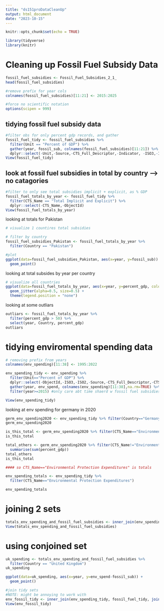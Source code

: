```yaml
---
title: "ds151proDataCleanUp"
output: html_document
date: "2023-10-15"
---
```


```r
knitr::opts_chunk$set(echo = TRUE)

```

```r
library(tidyverse)
library(knitr)
```
# Cleaning up Fossil Fuel Subsidy Data
```r
fossil_fuel_subsidies <- Fossil_Fuel_Subsidies_2_1_
head(fossil_fuel_subsidies)
```

```r
#remove prefix for year cols
colnames(fossil_fuel_subsidies)[11:21] <- 2015:2025

#force no scientific notation
options(scipen = 999) 
```

## tidying fossil fuel subsidy data 
```r
#filter obs for only percent gdp records, and gather 
fossil_fuel_tidy <- fossil_fuel_subsidies %>%
  filter(Unit == "Percent of GDP") %>%
  gather(year, fossil_sub, colnames(fossil_fuel_subsidies)[11:21]) %>%
  dplyr::select(-Unit,-Source,-CTS_Full_Descriptor,-Indicator, -ISO3,-ISO2,-CTS_Code)
View(fossil_fuel_tidy)
```

## look at fossil fuel subsidies in total by country --> no catagories 
```r
#filter to only see total subsidies implicit + explicit, as % GDP
fossil_fuel_totals_by_year <- fossil_fuel_tidy %>%
  filter(CTS_Name == "Total Implicit and Explicit") %>%
  dplyr::select(-CTS_Name,-ObjectId)
View(fossil_fuel_totals_by_year)
```

looking at totals for Pakistan 
```r
# visualize 1 countires total subsidies

# filter by country
fossil_fuel_subsidies_Pakistan <- fossil_fuel_totals_by_year %>% 
  filter(Country == "Pakistan")

#plot
ggplot(data=fossil_fuel_subsidies_Pakistan, aes(x=year, y=fossil_sub)) +
  geom_point()

```

looking at total subsides by year per country
```r
# visualize all countries 
ggplot(data=fossil_fuel_totals_by_year, aes(x=year, y=percent_gdp, color=Country)) +
  geom_jitter(alpha=0.5, size=0.5) +
  theme(legend.position = "none")
```

looking at some outliars 
```r
outliars <- fossil_fuel_totals_by_year %>% 
  filter(percent_gdp > 50) %>%
  select(year, Country, percent_gdp)
outliars
```

# tidying enviromental spending data 
```r
# removing prefix from years
colnames(env_spending)[11:38] <- 1995:2022

env_spending_tidy <- env_spending %>% 
  filter(Unit=="Percent of GDP") %>%
  dplyr::select(-ObjectId,-ISO3,-ISO2,-Source,-CTS_Full_Descriptor,-CTS_Code,-Indicator,-Unit) %>%
  gather(year, env_spend, colnames(env_spending)[11:38],na.rm=TRUE) %>%
  filter(year>=2015) #only care abt time shaerd w fossil fuel subsidies 

View(env_spending_tidy)
```

looking at env spending for germany in 2020
```r
germ_env_spending2020 <- env_spending_tidy %>% filter(Country=="Germany",year==2020)
germ_env_spending2020

is_this_total <- germ_env_spending2020 %>% filter(CTS_Name=="Environmental Protection Expenditures")
is_this_total

total_others <- germ_env_spending2020 %>% filter(CTS_Name!="Environmental Protection Expenditures") %>%
  summarise(sum(percent_gdp))
total_others
is_this_total

#### so CTS_Name=="Environmental Protection Expenditures" is totals

```


```r
env_spending_totals <- env_spending_tidy %>% 
  filter(CTS_Name=="Environmental Protection Expenditures")

env_spending_totals
```

# joining 2 sets 
```r

totals_env_spending_and_fossil_fuel_subsidies <- inner_join(env_spending_totals,fossil_fuel_totals_by_year, join_by(year,Country))
View(totals_env_spending_and_fossil_fuel_subsidies)
```

# using conjoined set
```r
uk_spending <- totals_env_spending_and_fossil_fuel_subsidies %>%
  filter(Country == "United Kingdom")
uk_spending

ggplot(data=uk_spending, aes(x=year, y=env_spend-fossil_sub)) +
  geom_point()
```


```r
#join tidy sets
#NOTE: might be annoying to work with
env_fossil_tidy <- inner_join(env_spending_tidy, fossil_fuel_tidy, join_by(Country,year))
View(env_fossil_tidy)
```



